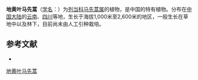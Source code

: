 {{Speciesbox
| name = 地黄叶马先蒿
| status = 
| status_system = 
| image =
| genus = Pedicularis
| species = veronicifolia
| authority = Franch.
}}

'''地黄叶马先蒿'''（[[学名|学名]]：{{lang|la|''Pedicularis veronicifolia''}}）为[[列当科|列当科]][[马先蒿属|马先蒿属]]的植物，是中国的特有植物。分布在[[中国大陆|中国大陆]]的[[云南|云南]]、[[四川|四川]]等地，生长于海拔1,000米至2,600米的地区，一般生长在草地中以及林下，目前尚未由人工引种栽培。

== 参考文献 ==
<div class="references-small">
* {{cite web| url =http://www.bioinfo.cn/db05/KmzwSpecies.php?action=view&id=21386| title =地黄叶马先蒿| work =《中国高等植物数据库全库》| publisher =中国科学院微生物研究所| author =昆明植物研究所| accessdate =2009-02-25| deadurl =yes| archiveurl =https://web.archive.org/web/20160305040310/http://www.bioinfo.cn/db05/KmzwSpecies.php?action=view&id=21386| archivedate =2016-03-05}}
</div>
{{Taxonbar|from=Q10928463}}

[[Category:马先蒿属|地黄叶马先蒿]]


{{植物小作品}}
